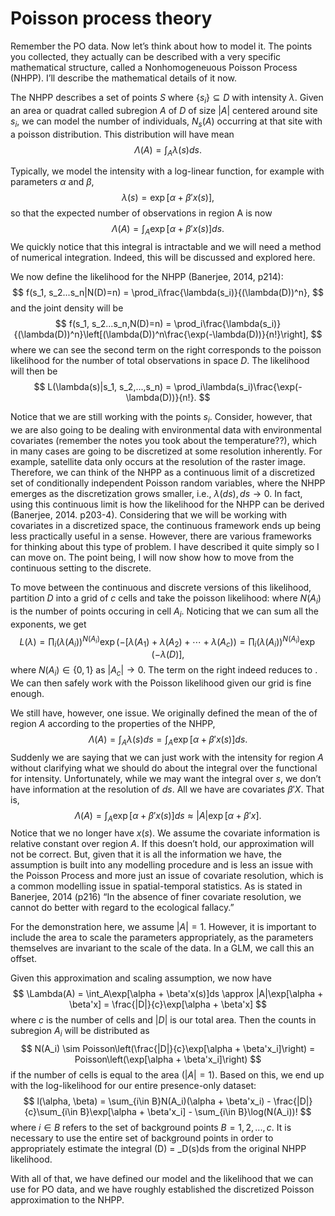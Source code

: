 # Poisson process theory

Remember the PO data. Now let's think about how to model it. The points you collected, they actually can be described with a very specific mathematical structure, called a Nonhomogeneuous Poisson Process (NHPP). I'll describe the mathematical details of it now.

The NHPP describes a set of points $S$ where $\{s_i\} \subseteq D$ with intensity $\lambda$. Given an area or quadrat called subregion $A$ of $D$ of size $|A|$ centered around site $s_i$, we can model the number of individuals, $N_{s}(A)$ occurring at that site with a poisson distribution. This distribution will have mean 
$$
\Lambda(A) = \int_A \lambda(s)ds.
$$ 

Typically, we model the intensity with a log-linear function, for example with parameters $\alpha$ and $\beta$,
$$
\lambda(s) = \exp[\alpha + \beta'x(s)],
$$
so that the expected number of observations in region A is now
$$
\Lambda(A) = \int_A\exp[\alpha + \beta'x(s)]ds.
$$
We quickly notice that this integral is intractable and we will need a method of numerical integration. Indeed, this will be discussed and explored here.

We now define the likelihood for the NHPP (Banerjee, 2014, p214):
$$
f(s_1, s_2...s_n|N(D)=n) = \prod_i\frac{\lambda(s_i)}{(\lambda(D))^n},
$$
and the joint density will be
$$
f(s_1, s_2...s_n,N(D)=n) = \prod_i\frac{\lambda(s_i)}{(\lambda(D))^n}\left[(\lambda(D))^n\frac{\exp(-\lambda(D))}{n!}\right],
$$
where we can see the second term on the right corresponds to the poisson likelihood for the number of total observations in space $D$.
The likelihood will then be
$$
L(\lambda(s)|s_1, s_2,...,s_n) = \prod_i\lambda(s_i)\frac{\exp(-\lambda(D))}{n!}.
$$

Notice that we are still working with the points $s_i$. Consider, however, that we are also going to be dealing with environmental data with environmental covariates (remember the notes you took about the temperature??), which in many cases are going to be discretized at some resolution inherently. For example, satellite data only occurs at the resolution of the raster image. Therefore, we can think of the NHPP as a continuous limit of a discretized set of conditionally independent Poisson random variables, where the NHPP emerges as the discretization grows smaller, i.e., $\lambda(ds), ds\to 0$. In fact, using this continuous limit is how the likelihood for the NHPP can be derived (Banerjee, 2014. p203-4). Considering that we will be working with covariates in a discretized space, the continuous framework ends up being less practically useful in a sense. However, there are various frameworks for thinking about this type of problem. I have described it quite simply so I can move on. The point being, I will now show how to move from the continuous setting to the discrete.

To move between the continuous and discrete versions of this likelihood, partition $D$ into a grid of $c$ cells and take the poisson likelihood:
\begin{equation}
\label{eq:pp-l}
L(\lambda) = \prod_c(\lambda(A_i))^{N(A_i)}\exp(-\lambda(A_i)).
\end{equation}
where $N(A_i)$ is the number of points occuring in cell $A_i$.
Noticing that we can sum all the exponents, we get
$$
L(\lambda) = \prod_i(\lambda(A_i))^{N(A_i)}\exp(-[\lambda(A_1) + \lambda(A_2) + \cdots+\lambda(A_c)) = \prod_i(\lambda(A_i))^{N(A_i)}\exp(-\lambda(D)],
$$
where $N(A_i) \in \{0,1\}$ as $|A_c|\to 0$. The term on the right indeed reduces to \eqref{eq:pp-l}. We can then safely work with the Poisson likelihood given our grid is fine enough. 

We still have, however, one issue. We originally defined the mean of the of region $A$ according to the properties of the NHPP,
$$
\Lambda(A) = \int_A\lambda(s)ds= \int_A\exp[\alpha + \beta'x(s)]ds.
$$
Suddenly we are saying that we can just work with the intensity for region $A$ without clarifying what we should do about the integral over the functional for intensity. Unfortunately, while we may want the integral over $s$, we don't have information at the resolution of $ds$. All we have are covariates $\beta'X$. That is,
$$
\Lambda(A) = \int_A\exp[\alpha + \beta'x(s)]ds \approx |A|\exp[\alpha + \beta'x].
$$
Notice that we no longer have $x(s)$. We assume the covariate information is relative constant over region $A$. If this doesn't hold, our approximation will not be correct. But, given that it is all the information we have, the assumption is built into any modelling procedure and is less an issue with the Poisson Process and more just an issue of covariate resolution, which is a common modelling issue in spatial-temporal statistics. As is stated in Banerjee, 2014 (p216) "In the absence of finer covariate resolution, we cannot do better with regard to the ecological fallacy."


For the demonstration here, we assume $|A|=1$. However, it is important to include the area to scale the parameters appropriately, as the parameters themselves are invariant
to the scale of the data. In a GLM, we call this an offset. 

Given this approximation and scaling assumption, we now have
$$
\Lambda(A) = \int_A\exp[\alpha + \beta'x(s)]ds \approx |A|\exp[\alpha + \beta'x] = \frac{|D|}{c}\exp[\alpha + \beta'x]
$$
where $c$ is the number of cells and $|D|$ is our total area. Then the counts in subregion $A_i$ will be distributed as
$$
N(A_i) \sim Poisson\left(\frac{|D|}{c}\exp[\alpha + \beta'x_i]\right) = Poisson\left(\exp[\alpha + \beta'x_i]\right) 
$$
if the number of cells is equal to the area $(|A| = 1)$. Based on this, we end up with the log-likelihood for our entire presence-only dataset:
$$
l(\alpha, \beta) = \sum_{i\in B}N(A_i)(\alpha + \beta'x_i) - \frac{|D|}{c}\sum_{i\in B}\exp[\alpha + \beta'x_i] - \sum_{i\in B}\log(N(A_i))!
$$
where $i\in B$ refers to the set of background points $B={1,2,...,c}$. It is necessary to use the entire set of background points in order to appropriately estimate the integral
\Lambda(D) = \int_D\lambda(s)ds from the original NHPP likelihood. 

With all of that, we have defined our model and the likelihood that we can use for PO data, and we have roughly established the discretized Poisson approximation to the NHPP.
